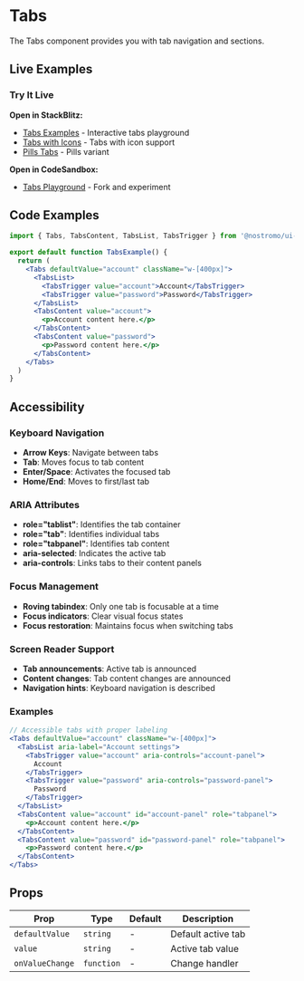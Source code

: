 
# Tabs

The Tabs component provides you with tab navigation and sections.

## Live Examples

<StorybookEmbed story="components-navigation-tabs--default" />

<StorybookEmbed story="components-navigation-tabs--with-icons" />

<StorybookEmbed story="components-navigation-tabs--pills" />

### Try It Live

**Open in StackBlitz:**
- [Tabs Examples](https://stackblitz.com/edit/nostromo-ui-tabs?file=src/App.tsx) - Interactive tabs playground
- [Tabs with Icons](https://stackblitz.com/edit/nostromo-ui-tabs-icons?file=src/App.tsx) - Tabs with icon support
- [Pills Tabs](https://stackblitz.com/edit/nostromo-ui-tabs-pills?file=src/App.tsx) - Pills variant

**Open in CodeSandbox:**
- [Tabs Playground](https://codesandbox.io/s/nostromo-ui-tabs-xyz123) - Fork and experiment

## Code Examples

```jsx
import { Tabs, TabsContent, TabsList, TabsTrigger } from '@nostromo/ui-core'

export default function TabsExample() {
  return (
    <Tabs defaultValue="account" className="w-[400px]">
      <TabsList>
        <TabsTrigger value="account">Account</TabsTrigger>
        <TabsTrigger value="password">Password</TabsTrigger>
      </TabsList>
      <TabsContent value="account">
        <p>Account content here.</p>
      </TabsContent>
      <TabsContent value="password">
        <p>Password content here.</p>
      </TabsContent>
    </Tabs>
  )
}
```

## Accessibility

### Keyboard Navigation
- **Arrow Keys**: Navigate between tabs
- **Tab**: Moves focus to tab content
- **Enter/Space**: Activates the focused tab
- **Home/End**: Moves to first/last tab

### ARIA Attributes
- **role="tablist"**: Identifies the tab container
- **role="tab"**: Identifies individual tabs
- **role="tabpanel"**: Identifies tab content
- **aria-selected**: Indicates the active tab
- **aria-controls**: Links tabs to their content panels

### Focus Management
- **Roving tabindex**: Only one tab is focusable at a time
- **Focus indicators**: Clear visual focus states
- **Focus restoration**: Maintains focus when switching tabs

### Screen Reader Support
- **Tab announcements**: Active tab is announced
- **Content changes**: Tab content changes are announced
- **Navigation hints**: Keyboard navigation is described

### Examples
```jsx
// Accessible tabs with proper labeling
<Tabs defaultValue="account" className="w-[400px]">
  <TabsList aria-label="Account settings">
    <TabsTrigger value="account" aria-controls="account-panel">
      Account
    </TabsTrigger>
    <TabsTrigger value="password" aria-controls="password-panel">
      Password
    </TabsTrigger>
  </TabsList>
  <TabsContent value="account" id="account-panel" role="tabpanel">
    <p>Account content here.</p>
  </TabsContent>
  <TabsContent value="password" id="password-panel" role="tabpanel">
    <p>Password content here.</p>
  </TabsContent>
</Tabs>
```

## Props

| Prop | Type | Default | Description |
|------|------|---------|-------------|
| `defaultValue` | `string` | - | Default active tab |
| `value` | `string` | - | Active tab value |
| `onValueChange` | `function` | - | Change handler |
